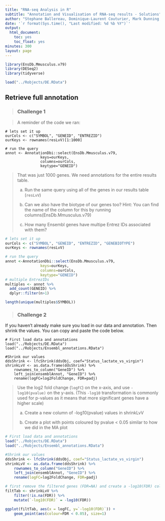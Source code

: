 ```yaml
---
title: "RNA-seq Analysis in R"
subtitle: "Annotation and Visualisation of RNA-seq results - Solutions"
author: "Stephane Ballereau, Dominique-Laurent Couturier, Mark Dunning, Abbi Edwards, Ashley Sawle"
date: '`r format(Sys.time(), "Last modified: %d %b %Y")`'
output:
  html_document:
    toc: yes
    toc_float: yes
minutes: 300
layout: page
---
```


```r
library(EnsDb.Mmusculus.v79)
library(DESeq2)
library(tidyverse)
```

```r
load("../Robjects/DE.RData")
```


## Retrieve full annotation

> ### Challenge 1 {.challenge}

> A reminder of the code we ran:

```
# lets set it up
ourCols <- c("SYMBOL", "GENEID", "ENTREZID")
ourKeys <- rownames(resLvV)[1:1000]

# run the query
annot <- AnnotationDbi::select(EnsDb.Mmusculus.v79, 
                keys=ourKeys, 
                columns=ourCols, 
                keytype="GENEID")
```

> That was just 1000 genes. We need annotations for the entire results table.
>   
> (a) Run the same query using all of the genes in our results table (`resLvV`)  
>
> (b) Can we also have the biotype of our genes too? Hint: You can find the name of the column for this by running columns(EnsDb.Mmusculus.v79)
>
> (c) How many Ensembl genes have multipe Entrez IDs associated with them?


```r

# lets set it up
ourCols <- c("SYMBOL", "GENEID", "ENTREZID", "GENEBIOTYPE")
ourKeys <- rownames(resLvV)

# run the query
annot <-AnnotationDbi::select(EnsDb.Mmusculus.v79, 
                keys=ourKeys, 
                columns=ourCols, 
                keytype="GENEID")
# multiple EntrezIDs
multiples <- annot %>%
  add_count(GENEID) %>%  
  dplyr::filter(n>1)

length(unique(multiples$SYMBOL))

```

> ### Challenge 2 {.challenge}

If you haven't already make sure you load in our data and annotation. Then shrink the values. You can copy and paste the code below.

```
# First load data and annotations
load("../Robjects/DE.RData")
load("../Robjects/Ensembl_annotations.RData")

#Shrink our values
ddsShrink <- lfcShrink(ddsObj, coef="Status_lactate_vs_virgin")
shrinkLvV <- as.data.frame(ddsShrink) %>%
    rownames_to_column("GeneID") %>% 
    left_join(ensemblAnnot, "GeneID") %>% 
    rename(logFC=log2FoldChange, FDR=padj)
```

> Use the log2 fold change (`logFC`) on the x-axis, and use `-log10(pvalue)` on the y-axis.
> (This `-log10` transformation is commonly used for p-values as it means that more
> significant genes have a higher scale) 
>
> (a) Create a new column of -log10(pvalue) values in shrinkLvV
>
> (b) Create a plot with points coloured by pvalue < 0.05 similar to how we did in the MA plot


```r
# First load data and annotations
load("../Robjects/DE.RData")
load("../Robjects/Ensembl_annotations.RData")

#Shrink our values
ddsShrink <- lfcShrink(ddsObj, coef="Status_lactate_vs_virgin")
shrinkLvV <- as.data.frame(ddsShrink) %>%
    rownames_to_column("GeneID") %>% 
    left_join(ensemblAnnot, "GeneID") %>% 
    rename(logFC=log2FoldChange, FDR=padj)

# first remove the filtered genes (FDR=NA) and create a -log10(FDR) column
filtTab <- shrinkLvV %>% 
    filter(!is.na(FDR)) %>% 
    mutate(`-log10(FDR)` = -log10(FDR))

ggplot(filtTab, aes(x = logFC, y=`-log10(FDR)`)) + 
    geom_point(aes(colour=FDR < 0.05), size=1)
```


